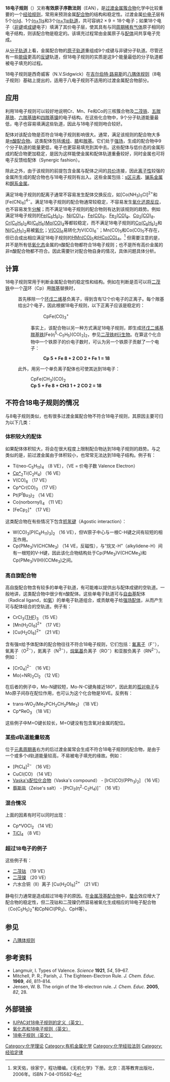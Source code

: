 {{noteTA
|G1=Chemistry
}}
'''18电子规则'''（{{lang-en|18-electron rule}}）又称'''有效原子序数法则'''（EAN），是[[过渡金属|过渡金属]][[簇合物|簇合物]]化学中比较重要的一个[[經驗法則|经验规则]]，常用来预测金属[[配合物|配合物]]的结构和稳定性。过渡金属[[价电子|价电子]]层有5个([[主量子數|n]])[[d軌域|d]]、1个[[s軌域|(n+1)s]]和3个[[p軌域|(n+1)p轨道]]，共可容纳<math>2\times 9=18</math>个电子；如果18个电子（[[非键|非键]]或[[成键|成键]]电子）填满了其价电子层，使其具有与同[[周期_(化学)|周期]][[稀有气体|稀有气体]]原子相同的电子结构，则该配合物是稳定的。该填充过程常由金属原子与[[配体_(化学)|配体]]间共享电子完成。

从[[分子轨道理论|分子轨道]]上看，金属配合物的[[原子轨道|原子轨道]]重组成9个成键与非键分子轨道。尽管还有一些[[能级|能级]]更高的[[反键|反键]]轨道，但18电子规则的实质是这9个能量最低的分子轨道都被电子填充的过程。

18电子规则是西奇威客（N.V.Sidgwick）在[[吉尔伯特·路易斯|吉尔伯特·路易斯]]的[[八隅体规则|八隅体规则]]（8电子规则）基础上提出的，适用于八电子规则不适用的过渡金属配合物部分。

== 应用 ==
利用18电子规则可以较好地说明Cr、Mn、Fe和Co的三核簇合物及[[二茂铁|二茂铁]]、[[五羰基铁|五羰基铁]]、[[六羰基铬|六羰基铬]]和[[四羰基镍|四羰基镍]]的电子结构。在这些化合物中，9个分子轨道能量最低，电子也容易填满这些轨道，因此与18电子规则吻合较好。

配体对该配合物是否符合18电子规则影响很大。通常，满足该规则的配合物大多是[[π酸配合物|π酸配合物]]。这类配体包括[[烯烃|烯烃]]、[[膦|膦]]和[[羰基|羰基]]。它们处于[[配位场|强场]]，生成的配合物中9个分子轨道的能量更低，电子也更容易填充到其中去。这些配体与低价态的金属形成的配合物更加稳定，是因为这样能使金属和配体轨道重叠较好，同时金属也可将电子反馈给配体（Synergic fashion）。

除此之外，由于该规则的前提包含金属与配体之间的[[共价键|共价]]连接，因此[[离子化合物|离子性]]较强的金属所生成的配合物也与18电子规则有出入。这些金属包括：[[s区元素|s区元素]]、[[镧系金属|镧系金属]]和[[锕系金属|锕系金属]]。

满足18电子规则的配离子通常不容易发生配体交换反应，如[Co(NH<sub>3</sub>)<sub>5</sub>Cl]<sup>2+</sup>和[Fe(CN)<sub>6</sub>]<sup>4−</sup>。满足18电子规则的配合物通常较稳定，不容易发生[[氧化还原反应|氧化还原反应]]，也不容易发生[[分解反应|分解]]；而不满足18电子规则的配合物则有达到该规则的趋势。例如满足18电子规则的[[二茂铁|Fe(C<sub>5</sub>H<sub>5</sub>)<sub>2</sub>]]、[[四羰基镍|Ni(CO)<sub>4</sub>]]、[[五羰基铁|Fe(CO)<sub>5</sub>]]、[[九羰基二铁|Fe<sub>2</sub>(CO)<sub>9</sub>]]、[[八羰基二钴|Co<sub>2</sub>(CO)<sub>8</sub>]]、[[二苯铬|Cr(C<sub>6</sub>H<sub>6</sub>)<sub>2</sub>]]和[[三羰基苯钼|(C<sub>6</sub>H<sub>6</sub>)Mo(CO)<sub>3</sub>]]等都较稳定，而不满足18电子规则的[[二茂钴|Co(C<sub>5</sub>H<sub>5</sub>)<sub>2</sub>]]和[[二茂镍|Ni(C<sub>5</sub>H<sub>5</sub>)<sub>2</sub>]]易被[[氧化|氧化]]；[[六羰基钒|V(CO)<sub>6</sub>]]易转化为V(CO)<sub>6</sub><sup>−</sup>；Mn(CO)<sub>5</sub>和Co(CO)<sub>5</sub>不存在，但已合成出相应满足18电子规则的[[五羰基锰酸|HMn(CO)<sub>5</sub>]]和[[四羰基钴酸|HCo(CO)<sub>4</sub>]]。<ref>宋天佑，徐家宁，程功臻编。《无机化学》下册。北京：高等教育出版社，2006年。ISBN 7-04-015582-6</ref> 但需要注意的是，并不是所有低[[氧化态|氧化态]]金属的π酸配合物都符合18电子规则；也不是所有高价金属的非π酸配合物都不符合。因此需要针对配合物自身的情况，具体问题具体分析。

== 计算 ==
18电子规则常用于判断金属配合物的稳定性和结构。例如在判断是否可以将[[二茂铁|二茂铁]]中一个[[茂|茂]]环（Cp）用[[羰基|羰基]]替换时，
:首先移除一个[[环戊二烯|环戊二烯]]基负离子，得到含有12个价电子的正离子。每个羰基给出2个电子，因此根据18电子规则，以下正离子应该是稳定的：
:::CpFe(CO)<sub>3</sub><sup>+</sup>
::事实上，该配合物以另一种方式满足18电子规则，即生成[[环戊二烯基羰基铁|环戊二烯基羰基铁]][Fe(η<sup>5</sup>-C<sub>5</sub>H<sub>5</sub>)(CO)<sub>2</sub>]<sub>2</sub>，参见[[二茂铁#衍生物|二茂铁#衍生物]]。在算这个化合物中一个铁原子的价电子数时，可认为另一个铁原子贡献了一个电子：
:::'''Cp 5 + Fe 8 + 2 CO 2 + Fe 1 = 18'''
:此外，用另一个单负离子配体也可使其达到18电子：
::CpFe(CH<sub>3</sub>)(CO)<sub>2</sub> 
::'''Cp 5 + Fe 8 + CH3 1 + 2 CO 2 = 18'''

== 不符合18电子规则的情况 ==
与8电子规则类似，也有很多过渡金属配合物不符合18电子规则，其原因主要可归为以下几类：
=== 体积较大的配体 ===
如果配体体积较大，将会在很大程度上限制配合物达到18电子规则的趋势。与之类似的是，前过渡金属由于体积较小，也常常无法达到18电子结构。例子有： 
*Ti(neo-C<sub>5</sub>H<sub>11</sub>)<sub>4</sub> （8 VE），（VE = 价电子数 Valence Electron）
*[[环戊二烯|Cp*]]<sub>2</sub>Ti(C<sub>2</sub>H<sub>4</sub>) （16 VE）
*V(CO)<sub>6</sub> （17 VE）
*Cp*Cr(CO)<sub>3</sub> （17 VE）
*Pt(P<sup>t</sup>Bu<sub>3</sub>)<sub>2</sub> （14 VE）
*Co(norbornyl)<sub>4</sub> （11 VE）
*[FeCp<sub>2</sub>]<sup>+</sup> （17 VE）
这类配合物在有些情况下包含[[抓氢键|抓氢键]]（Agostic interaction）：
*W(CO)<sub>3</sub>[P(C<sub>6</sub>H<sub>11</sub>)<sub>3</sub>]<sub>2</sub> （16 VE），但W原子中心与一根C-H键之间有较短的相互作用。
*Cp(PMe<sub>3</sub>)V(CHCMe<sub>3</sub>) （14 VE，反磁性），与“烷叉-H”（alkylidene-H）间有一根短的V-H键，因此该化合物结构处于Cp(PMe<sub>3</sub>)V(CHCMe<sub>3</sub>)和Cp(PMe<sub>3</sub>)V(H)(CCMe<sub>3</sub>)之间。

=== 高自旋配合物 ===
高自旋配合物含有较多的单电子轨道，有可能难以提供出与配体成键的空轨道。一般地讲，这类配合物中很少有π酸配体。这些单电子轨道可与[[自由基|自由基]]配体（Radical ligand，如[[氧|氧]]）的单电子轨道组合，或贡献电子给[[配位场理论|强场配体]]，从而产生可与配体结合的空轨道。例子有：
*CrCl<sub>3</sub>([[THF|THF]])<sub>3</sub> （15 VE）
*[Mn(H<sub>2</sub>O)<sub>6</sub>]<sup>2+</sup> （17 VE）
*[Cu(H<sub>2</sub>O)<sub>6</sub>]<sup>2+</sup> （21 VE）
含有强π给予体配体的配合物往往不符合18电子规则，它们包括：[[氟离子|氟离子]]（F<sup><nowiki>−</nowiki></sup>），氧离子（O<sup>2<nowiki>−</nowiki></sup>），氮离子（N<sup>3<nowiki>−</nowiki></sup>），[[烷氧基|烷氧基]]负离子（RO<sup><nowiki>−</nowiki></sup>）和亚胺负离子（RN<sup>2<nowiki>−</nowiki></sup>）。例如：
*[CrO<sub>4</sub>]<sup>2<nowiki>−</nowiki></sup> （16 VE）
*Mo(=NR)<sub>2</sub>Cl<sub>2</sub> （12 VE）
在后者的例子中，Mo-N键较短，Mo-N-C键角接近180°，因此氮的[[孤对电子|孤对电子]]与Mo原子间存在配位作用，也可认为这个化合物是16VE。反例有： 
*trans-WO<sub>2</sub>(Me<sub>2</sub>PCH<sub>2</sub>CH<sub>2</sub>PMe<sub>2</sub>) （18 VE）
*Cp*ReO<sub>3</sub> （18 VE）
这些例子中M=O键长较长，M=O键没有包含氧对金属的配位。

=== 某些d轨道能量较高 ===
位于[[元素周期表|元素周期表]]右方的后过渡金属常会生成不符合18电子规则的配合物，是由于一个或多个d轨道能量较高，不易被电子填充的缘故。例如：
*[PtCl<sub>4</sub>]<sup>2<nowiki>−</nowiki></sup> （16 VE）
*CuCl(CO) （14 VE）
*[[Vaska's配位化合物|Vaska's配位化合物]]（Vaska's compound） - [IrCl(CO)(PPh<sub>3</sub>)<sub>2</sub>] （16 VE）
*[[蔡斯盐|蔡斯盐]]（Zeise's salt） - [PtCl<sub>3</sub>(η<sup>2</sup>-C<sub>2</sub>H<sub>4</sub>)]<sup><nowiki>−</nowiki></sup> （16 VE）

=== 混合情况 ===
上面的因素有时可以同时出现： 
*Cp*VOCl<sub>2</sub> （14 VE）
*[[四氯化钛|TiCl<sub>4</sub>]] （8 VE）

=== 超过18电子的例子 ===
这些例子有：
* [[二茂钴|二茂钴]] （19 VE）
* [[二茂镍|二茂镍]] （20 VE）
* 六水合铜（II）离子 [Cu(H<sub>2</sub>O)<sub>6</sub>]<sup>2+</sup> （21 VE）
静电引力通常是造成超过18电子的原因。在[[金属茂基配合物|金属茂基配合物]]中，[[螯合|螯合]]效应增大了配合物的稳定性，但二茂钴和二茂镍仍然容易被氧化生成相应的18电子配合物（Co(C<sub>5</sub>H<sub>5</sub>)<sub>2</sub><sup>+</sup>和CpNiCl(PR<sub>3</sub>)、CpH等）。

== 参见 ==
*[[八隅体规则|八隅体规则]]

== 参考资料 ==
{{reflist}}
* Langmuir, I. Types of Valence. ''Science'' '''1921''', ''54'', 59–67.
* Mitchell, P. R.; Parish, J. The Eighteen-Electron Rule. ''J. Chem. Educ.'' '''1969''', ''46'', 811–814.
* Jensen, W. B. The origin of the 18-electron rule. ''J. Chem. Educ.'' '''2005''', ''82'', 28.

== 外部链接 ==
*[http://old.iupac.org/reports/1999/7110minkin/e.html IUPAC对18电子规则的定义（英文）]{{Wayback|url=http://old.iupac.org/reports/1999/7110minkin/e.html |date=20160314143003 }}
*[https://web.archive.org/web/20081202011519/http://bama.ua.edu/~kshaughn/ch609/notes/2-18-electron.pdf 氧化态和18电子规则（英文）]
*[https://archive.fo/20130424113534/http://classes.uleth.ca/200701/chem4000a/Class%20Notes%20Web%20Pages/The%2018-Electron%20Rule.htm 18电子规则（英文）]

{{Organometallics}}

[[Category:化学理论|Category:化学理论]]
[[Category:有机金属化学|Category:有机金属化学]]
[[Category:化学经验法则|Category:化学经验法则]]
[[Category:经验定律|Category:经验定律]]